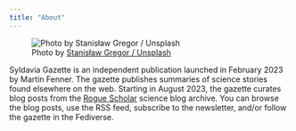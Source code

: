 ```yaml
---
title: "About"
---
```


![Photo by [Stanisław Gregor / Unsplash](https://unsplash.com/@staszek998)](images/photo-1609081704841-37b6ea9a2b7b.jpeg)

Syldavia Gazette is an independent publication launched in February 2023 by Martin Fenner. The gazette publishes summaries of science stories found elsewhere on the web. Starting in August 2023, the gazette curates blog posts from the [Rogue Scholar](https://rogue-scholar.org) science blog archive. You can browse the blog posts, use the RSS feed, subscribe to the newsletter, and/or follow the gazette in the Fediverse.
